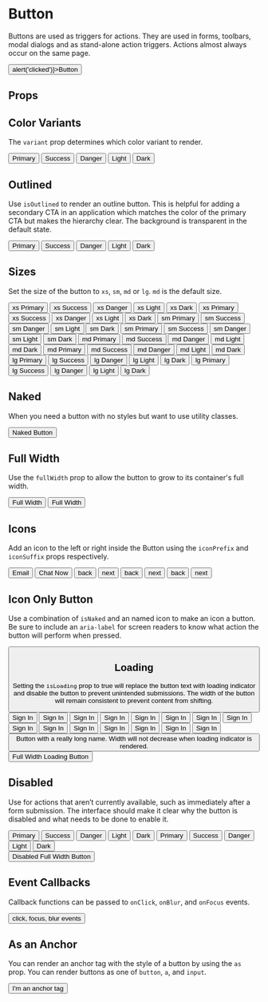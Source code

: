 
<Meta title="Components/Button" component={Button} />

# Button

Buttons are used as triggers for actions.
They are used in forms, toolbars, modal dialogs and as stand-alone action triggers.
Actions almost always occur on the same page.

<Canvas isExpanded>
  <Button onClick={() => alert('clicked')}>Button</Button>
</Canvas>

## Props

<ArgsTable of={Button} />

## Color Variants

The `variant` prop determines which color variant to render.

<Canvas>
  <Story name="variants">
    <Box childGap="sm" direction="row">
      <Button variant="primary">Primary</Button>
      <Button variant="success">Success</Button>
      <Button variant="danger">Danger</Button>
      <Button variant="light">Light</Button>
      <Button variant="dark">Dark</Button>
    </Box>
  </Story>
</Canvas>

## Outlined

Use `isOutlined` to render an outline button. This is helpful for adding a secondary CTA in an application which matches
the color of the primary CTA but makes the hierarchy clear. The background is transparent in the default state.

<Canvas>
  <Story name="outlined">
    <Box childGap="sm" direction="row">
      <Button variant="primary" isOutlined>
        Primary
      </Button>
      <Button variant="success" isOutlined>
        Success
      </Button>
      <Button variant="danger" isOutlined>
        Danger
      </Button>
      <Button variant="light" isOutlined>
        Light
      </Button>
      <Button variant="dark" isOutlined>
        Dark
      </Button>
    </Box>
  </Story>
</Canvas>

## Sizes

Set the size of the button to `xs`, `sm`, `md` or `lg`. `md` is the default size.

<Canvas>
  <Story name="size">
    <Box childGap="md">
      <Box childGap="sm" direction="row">
        <Button size="xs" variant="primary">
          xs Primary
        </Button>
        <Button size="xs" variant="success">
          xs Success
        </Button>
        <Button size="xs" variant="danger">
          xs Danger
        </Button>
        <Button size="xs" variant="light">
          xs Light
        </Button>
        <Button size="xs" variant="dark">
          xs Dark
        </Button>
      </Box>
      <Box childGap="sm" direction="row">
        <Button size="xs" variant="primary" isOutlined>
          xs Primary
        </Button>
        <Button size="xs" variant="success" isOutlined>
          xs Success
        </Button>
        <Button size="xs" variant="danger" isOutlined>
          xs Danger
        </Button>
        <Button size="xs" variant="light" isOutlined>
          xs Light
        </Button>
        <Button size="xs" variant="dark" isOutlined>
          xs Dark
        </Button>
      </Box>
      <Box childGap="sm" direction="row">
        <Button size="sm" variant="primary">
          sm Primary
        </Button>
        <Button size="sm" variant="success">
          sm Success
        </Button>
        <Button size="sm" variant="danger">
          sm Danger
        </Button>
        <Button size="sm" variant="light">
          sm Light
        </Button>
        <Button size="sm" variant="dark">
          sm Dark
        </Button>
      </Box>
      <Box childGap="sm" direction="row">
        <Button size="sm" variant="primary" isOutlined>
          sm Primary
        </Button>
        <Button size="sm" variant="success" isOutlined>
          sm Success
        </Button>
        <Button size="sm" variant="danger" isOutlined>
          sm Danger
        </Button>
        <Button size="sm" variant="light" isOutlined>
          sm Light
        </Button>
        <Button size="sm" variant="dark" isOutlined>
          sm Dark
        </Button>
      </Box>
      <Box childGap="sm" direction="row">
        <Button size="md" variant="primary">
          md Primary
        </Button>
        <Button size="md" variant="success">
          md Success
        </Button>
        <Button size="md" variant="danger">
          md Danger
        </Button>
        <Button size="md" variant="light">
          md Light
        </Button>
        <Button size="md" variant="dark">
          md Dark
        </Button>
      </Box>
      <Box childGap="sm" direction="row">
        <Button size="md" variant="primary" isOutlined>
          md Primary
        </Button>
        <Button size="md" variant="success" isOutlined>
          md Success
        </Button>
        <Button size="md" variant="danger" isOutlined>
          md Danger
        </Button>
        <Button size="md" variant="light" isOutlined>
          md Light
        </Button>
        <Button size="md" variant="dark" isOutlined>
          md Dark
        </Button>
      </Box>
      <Box childGap="sm" direction="row">
        <Button size="lg" variant="primary">
          lg Primary
        </Button>
        <Button size="lg" variant="success">
          lg Success
        </Button>
        <Button size="lg" variant="danger">
          lg Danger
        </Button>
        <Button size="lg" variant="light">
          lg Light
        </Button>
        <Button size="lg" variant="dark">
          lg Dark
        </Button>
      </Box>
      <Box childGap="sm" direction="row">
        <Button size="lg" variant="primary" isOutlined>
          lg Primary
        </Button>
        <Button size="lg" variant="success" isOutlined>
          lg Success
        </Button>
        <Button size="lg" variant="danger" isOutlined>
          lg Danger
        </Button>
        <Button size="lg" variant="light" isOutlined>
          lg Light
        </Button>
        <Button size="lg" variant="dark" isOutlined>
          lg Dark
        </Button>
      </Box>
    </Box>
  </Story>
</Canvas>

## Naked

When you need a button with no styles but want to use utility classes.

<Canvas>
  <Story name="naked">
    <Box display="block" fontSize="sm" color="secondary-500">
      <Button isNaked>Naked Button</Button>
    </Box>
  </Story>
</Canvas>

## Full Width

Use the `fullWidth` prop to allow the button to grow to its container's full width.

<Canvas>
  <Story name="full width">
    <Box childGap="md">
      <Button fullWidth>Full Width</Button>
      <Button fullWidth isOutlined>
        Full Width
      </Button>
    </Box>
  </Story>
</Canvas>

## Icons

Add an icon to the left or right inside the Button using the `iconPrefix` and `iconSuffix` props respectively.

<Canvas>
  <Story name="with icons">
    <Box childGap="md" display="block">
      <Box direction="row" childGap="md">
        <Button variant="primary" iconPrefix="mail">
          Email
        </Button>
        <Button variant="primary" isOutlined iconSuffix="chat">
          Chat Now
        </Button>
      </Box>
      <Box direction="row" childGap="md">
        <Button variant="light" iconPrefix="caret-left">
          back
        </Button>
        <Button variant="light" iconSuffix="caret-right">
          next
        </Button>
      </Box>
      <Box direction="row" childGap="md">
        <Button size="sm" variant="light" iconPrefix="caret-left">
          back
        </Button>
        <Button size="sm" variant="light" iconSuffix="caret-right">
          next
        </Button>
      </Box>
      <Box direction="row" childGap="md">
        <Button size="xs" variant="light" iconPrefix="caret-left">
          back
        </Button>
        <Button size="xs" variant="light" iconSuffix="caret-right">
          next
        </Button>
      </Box>
    </Box>
  </Story>
</Canvas>

## Icon Only Button

Use a combination of `isNaked` and an named icon to make an icon a button. Be sure to include an `aria-label` for screen readers to know what action the button will perform when pressed.

<Canvas>
  <Story name="icon button">
    <Button iconPrefix="remove" isNaked aria-label="remove" />
  </Story>
</Canvas>

## Loading

Setting the `isLoading` prop to true will replace the button text with loading indicator and disable the button to prevent unintended submissions.
The width of the button will remain consistent to prevent content from shifting.

<Canvas>
  <Story name="Loading">
    <Box childGap="md">
      <Box childGap="sm" direction="row">
        <Button size="sm" isLoading isOutlined>
          Sign In
        </Button>
        <Button size="sm" isLoading variant="success">
          Sign In
        </Button>
        <Button size="sm" isLoading variant="danger">
          Sign In
        </Button>
        <Button size="sm" isLoading variant="light">
          Sign In
        </Button>
        <Button size="sm" isLoading variant="dark">
          Sign In
        </Button>
      </Box>
      <Box childGap="sm" direction="row">
        <Button isLoading isOutlined>
          Sign In
        </Button>
        <Button isLoading variant="success">
          Sign In
        </Button>
        <Button isLoading variant="danger">
          Sign In
        </Button>
        <Button isLoading variant="light">
          Sign In
        </Button>
        <Button isLoading variant="dark">
          Sign In
        </Button>
      </Box>
      <Box childGap="sm" direction="row">
        <Button size="lg" isLoading isOutlined>
          Sign In
        </Button>
        <Button size="lg" isLoading variant="success">
          Sign In
        </Button>
        <Button size="lg" isLoading variant="danger">
          Sign In
        </Button>
        <Button size="lg" isLoading variant="light">
          Sign In
        </Button>
        <Button size="lg" isLoading variant="dark">
          Sign In
        </Button>
      </Box>
      <Button isLoading>
        Button with a really long name. Width will not decrease when loading indicator is rendered.
      </Button>
      <Button fullWidth isLoading>
        Full Width Loading Button
      </Button>
    </Box>
  </Story>
</Canvas>

## Disabled

Use for actions that aren’t currently available, such as immediately after a form submission.
The interface should make it clear why the button is disabled and what needs to be done to enable it.

<Canvas>
  <Story name="Disabled">
    <Box childGap="md">
      <Box childGap="sm" direction="row">
        <Button isDisabled variant="primary">
          Primary
        </Button>
        <Button isDisabled variant="success">
          Success
        </Button>
        <Button isDisabled variant="danger">
          Danger
        </Button>
        <Button isDisabled variant="light">
          Light
        </Button>
        <Button isDisabled variant="dark">
          Dark
        </Button>
      </Box>
      <Box childGap="sm" direction="row">
        <Button isDisabled variant="primary" isOutlined>
          Primary
        </Button>
        <Button isDisabled variant="success" isOutlined>
          Success
        </Button>
        <Button isDisabled variant="danger" isOutlined>
          Danger
        </Button>
        <Button isDisabled variant="light" isOutlined>
          Light
        </Button>
        <Button isDisabled variant="dark" isOutlined>
          Dark
        </Button>
      </Box>
      <div style={{ marginBottom: '1rem' }}>
        <Button fullWidth isDisabled>
          Disabled Full Width Button
        </Button>
      </div>
    </Box>
  </Story>
</Canvas>

## Event Callbacks

Callback functions can be passed to `onClick`, `onBlur`, and `onFocus` events.

<Canvas>
  <Story name="Event Callbacks">
    <Button onBlur={action('blur')} onClick={action('click')} onFocus={action('focus')}>
      click, focus, blur events
    </Button>
  </Story>
</Canvas>

## As an Anchor

You can render an anchor tag with the style of a button by using the `as` prop. You
can render buttons as one of `button`, `a`, and `input`.

<Canvas>
  <Story name="As an Anchor">
    <Button as="a" href="https://ux.palmetto.com" target="_blank">
      I'm an anchor tag
    </Button>
  </Story>
</Canvas>
